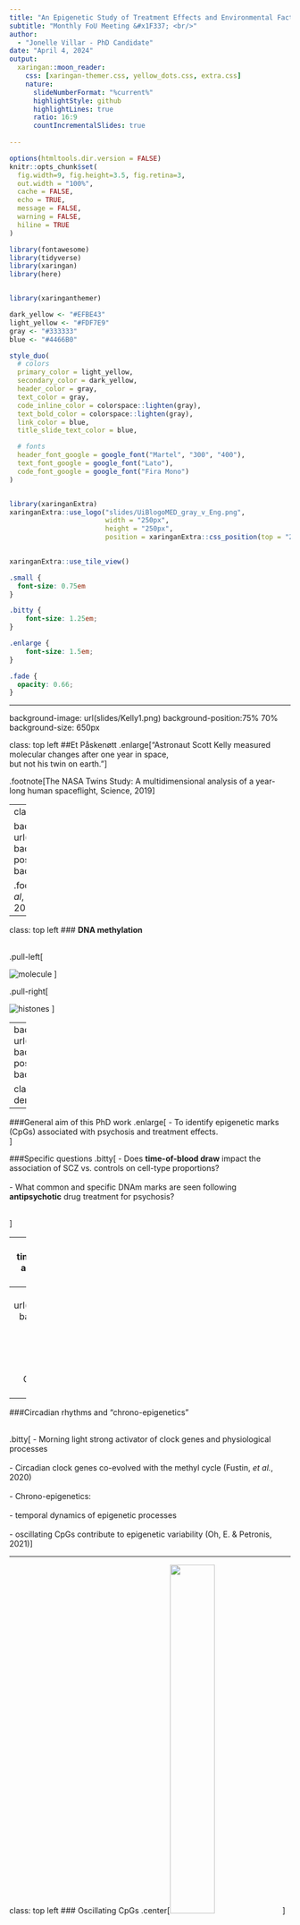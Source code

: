 ```yaml
---
title: "An Epigenetic Study of Treatment Effects and Environmental Factors in Schizophrenia and Bipolar Disorder"
subtitle: "Monthly FoU Meeting &#x1F337; <br/>"  
author: 
  - "Jonelle Villar - PhD Candidate"
date: "April 4, 2024"
output:
  xaringan::moon_reader:
    css: [xaringan-themer.css, yellow_dots.css, extra.css]
    nature:
      slideNumberFormat: "%current%"
      highlightStyle: github
      highlightLines: true
      ratio: 16:9
      countIncrementalSlides: true
      
---
```


```r
options(htmltools.dir.version = FALSE)
knitr::opts_chunk$set(
  fig.width=9, fig.height=3.5, fig.retina=3,
  out.width = "100%",
  cache = FALSE,
  echo = TRUE,
  message = FALSE, 
  warning = FALSE,
  hiline = TRUE
)

library(fontawesome)
library(tidyverse)
library(xaringan)
library(here)



```

```r
library(xaringanthemer)

dark_yellow <- "#EFBE43"
light_yellow <- "#FDF7E9"
gray <- "#333333"
blue <- "#4466B0"

style_duo(
  # colors
  primary_color = light_yellow,
  secondary_color = dark_yellow,
  header_color = gray,
  text_color = gray,
  code_inline_color = colorspace::lighten(gray),
  text_bold_color = colorspace::lighten(gray),
  link_color = blue,
  title_slide_text_color = blue,

  # fonts
  header_font_google = google_font("Martel", "300", "400"),
  text_font_google = google_font("Lato"),
  code_font_google = google_font("Fira Mono")  
)



```

```r

library(xaringanExtra)
xaringanExtra::use_logo("slides/UiBlogoMED_gray_v_Eng.png",
                        width = "250px",
                        height = "250px",
                        position = xaringanExtra::css_position(top = "2em", right = "2em"))
                     

xaringanExtra::use_tile_view()

```


```css

.small { 
  font-size: 0.75em
}  

.bitty { 
    font-size: 1.25em;
}

.enlarge { 
    font-size: 1.5em;
}

.fade {
  opacity: 0.66;
}

```

---

background-image: url(slides/Kelly1.png)
background-position:75% 70%
background-size: 650px

class: top left
##Et Påskenøtt 
.enlarge["Astronaut Scott Kelly measured molecular changes after one year in space, <br> but not his twin on earth."]

.footnote[The NASA Twins Study: A multidimensional analysis of a year-long human spaceflight, Science, 2019]

---
class: hide_logo

background-image: url(slides/Smigielski.png)
background-position:cover
background-size: 700px

.footnote[Smigielski, _et al_, Molecular Psychiatry, 2020]

---


class: top left
### **DNA methylation** <br> <br />

.pull-left[

![molecule](slides/chemMol.jpeg)
] 

.pull-right[

![histones](slides/dna-methylation-histones.jpeg)
] 

---
background-image: url(slides/cellsformat.png)
background-position:50% 65%
background-size: 750px

class: top, left
### DNA derived from leukocytes

---

###General aim of this PhD work
.enlarge[
 - To identify epigenetic marks (CpGs) associated with psychosis and treatment effects. <br />
]

###Specific questions
.bitty[
- Does **time-of-blood draw** impact the association of SCZ vs. controls on cell-type proportions? <br> <br />
- What common and specific DNAm marks are seen following **antipsychotic** drug treatment for psychosis? <br> <br />

]  

---
###Project 1
 .enlarge[Does **time-of-blood draw** impact the association of SCZ vs controls on cell-type proportions?

* Background <br><br />
  - SCZ is associated with altered cell-type proportions (Hannon _et al._, 2021) <br><br />
    - Immune cell alterations (NLR); age, gender, smoking, medication <br><br />
    - Disrupted diurnal (circadian) rhythms 
  ]
---
background-image: url(slides/diurnal_seasonal4.png)
background-position:50% 75%
background-size: 700px


class: left top
### Diurnal and seasonal cellular fluctuations 


.footnote[adapted: Oh _et al._, Geonome Biology, 2019; Wyse _et al._ iScience, 2021]

---
###Circadian rhythms and "chrono-epigenetics" <br> <br> 

.bitty[
- Morning light strong activator of clock genes and physiological processes <br> <br>
- Circadian clock genes co-evolved with the methyl cycle (Fustin, _et al._, 2020) <br> <br>
- Chrono-epigenetics: <br> <br>
    - temporal dynamics of epigenetic processes <br> <br>
    - oscillating CpGs contribute to epigenetic variability (Oh, E. & Petronis, 2021)
]

---

class: top left 
### Oscillating CpGs
.center[<img src=slides/osc_modC.gif width="40%">]


---

background-image: url(slides/Oh2019cc.png)
background-position:60% 35%
background-size: 725px

class: left top
### **Epigenetic oscillations**<br><br> <br> <br> <br> <br>

.bitty[
* Gray boxes - "office hours"
* Black curves - oscillation profiles
* Red dots - randomly selected blood-draw time 

]


.footnote[Fig.adapted: Oh _et al._, Genome Biology, 2019]


---

###Method of analysis 

.bitty[
1. Selected European SCZ cases & controls with recorded time-of-blood draw (n=729) <br> <br>
1. Calculated variable “hours from 07:00 baseline” <br> <br>
1. Samples matched for age and sex <br> <br>
1. Compared full day vs half day <br> <br>
1. Sub-analysis: Neutrophil-to-lymphocyte ratio (NLR) <br> <br>
1. Sub-analysis: Medication-free SCZ cases
]

---

background-image: url(slides/2021_08_05_Histogram_n729.png)
background-position: 50% 45% 
background-size: 425px

class: left, top
###Distribution of recorded blood draws (n=729) <br> <br> <br> <br> <br> <br> <br> <br /> 


- __Model 1: Cell-type proportions ~  Case_Control + Age + Sex + Smoking_score + Methbatch + 𝜺__
- __Model 2: Cell-type proportions ~ Case_Control + Age + Sex + Smoking_score + Methbatch + Hours_from_baseline + 𝜺__

---
background-image: url(slides/2021_09_04_Table.CorrectPvalsTeal.png)
background-position: 25% 45% 
background-size: 400px

class: top left 
###Results

.pull-right[

.enlarge[__Full day (n=729)__]

.bitty[
- P-values reduced significance in Model 2
- Effect sizes diminished in Model 2
]

.enlarge[__Half day (n=524)__]

.bitty[
- P-values: no significant change 
- Effect sizes: no change
]
]

---
class: top left hide_logo
###Results Sub-analyses 

.enlarge[
* __NLR__: significant association SCZ vs controls in all analyses (_p_ <.001) <br> <br>
* __Medication-free cases__: significant association SCZ vs controls for neutrophils & CD4T both models (_p_ <.01)

###Conclusion Project 1:

To reduce epigenetic variation associated with time-of-blood draw and the circadian cycling of white blood cells
* either correct for __cell-types__ - or for __time-of-blood draw__
]

---
###Project 2 <br> <br /> 
 .enlarge[What common and specific DNAm marks (CpGs) are seen following **antipsychotic** drug treatment for psychosis?]





---

background-image: url(slides/clinical_course.png)
background-position: 50% 75% 
background-size: 750px

class: top left 

### Background - Psychosis
.enlarge[Symptoms:
* Hallucinations, delusions, social withdrawal and apathy
* **Loss of insight** into their condition] 

.footnote[McCutcheon, _et al._, JAMA Psychiatry, 2020; Elanjithara, _et al._, Advances in Psych Treatment, 2011]

---
class: top left 

### Background - Antipsychotics
.enlarge[Antipsychotics (AP) first line of treatment 
* Dopamine dysregulation &#x02192; psychosis and mechanism of AP action <br> <br />
* 1st generation AP: dopamine receptor antagonists <br> <br />
* 2nd generation AP: dopamine and serotonin receptor antagonists <br> <br />
* Side-effect profile: weight gain, sedation, glucose and lipid metabolism disturbances 
]
    
.footnote[Kaar _et al._, Neuropharmacology, 2020]        
---

background-image: url(slides/Aringhieri2.jpg)
background-position: 60% 75%
background-size: 775px

class: left, top

###Antipsychotics and corresponding receptors

.footnote[Aringhieri _et al_, Pharmacology & Therapeutics, 2018]

---

### Pharmacoepigenetic findings and status  
 .enlarge[EWAS:  _DRD2_, _DRD3_, _HTR2A_, _SLC6A4_, _COMT_] <br> <br />
 
.bitty[_Challenges_:
* Variety of methods, tissues assayed, study designs, sample sizes <br> <br /> 
* No uniform identification/reporting of hyper- or hypo-methylation  <br> <br>
* Lack of consistency in reporting medication <br> <br /> 
* Studies of AP monotherapy are lacking  <br> <br>
* Studies of AP serum values associated with DNAm are lacking.
 
]

.footnote[Burghardt _et.al_, Pharmacotherapy, 2020; Zhang & Malhotra, Current Psychiatry Reports, 2018]

---

## Aims: 

.enlarge[To identify DNAm marks (CpGs) associated with AP drugs with slightly different pharmacological properties:

* Common effects of AP medications (n = 779) 
  
* Specific effects of AP medications (n = 433)
 - Aripiprazole (n = 62)
 - Olanzapine   (n = 192)
 - Quetiapine   (n = 122)  
 - Risperdal    (n = 57)

]

---

###Method of analysis <br> 

.bitty[

**To identify specific effects**: 
1. Select European SCZ & BPD cases being treated with antipsychotic monotherapy >br> <br> with positive serum values (n=433) <br> <br>
1. No need to correct for time-of-blood draw as these are all cases <br> <br>
1. Model: DNAm ~ AP_serum_value + OtherMeds + Age + Sex + Smoking_score + eCells +𝜺<br> <br>
1. Identify CpGs, associated genes, and differentially methylated regions (DMRs) <br> <br>
1. Gene set enrichment analysis & Pathway analysis  <br> <br>

]

---

class:top left

### Model selected for Quetiapine  <br><br>
* .enlarge[Serum values > 0, n = 92] <br><br> <br>

.enlarge[**Mod**: DNAm ~ Serum1 + Serum2 + Serum_Lithium + Age + Sex + SmokingScore + <br> <br> Mono + Neu + NK + CD4T + CD8T + Bcells +𝜺] <br> <br> <br />

---
background-image: url(slides/Que_n92_Mod1_manhatt.png)
background-position: 75% 75%
background-size: 500px


class: top left
### Preliminary results: <br> 

.enlarge[**GLT8D1: Glycosyltransferase 8 Domain Containing 1**]

.pull-left[.enlarge[CpG: Pval = 2.25e-08 <br> <br>
adj BH Pval = 0.017 ]
]

---
background-image: url(slides/Mealer_glyco.jpg)
background-position: 20% 75%
background-size: 325px

class: left top 

### Dysregulated glycosylation in SCZ 

.pull-right[.enlarge[
GluA1,***GRIA1***: glutamate; cell-surface expression <br> <br /> 
GluN2A,***GRIN2A***: glutamate; receptor localization <br> <br />
CaV1.2,***CACNA1C***: calcium;cell-surface expression <br> <br />
DR2,***DRD2***: dopamine;cell-surface expression
]
]

.pull-right[.footnote[Mealer _et al_, Molecular Psychiatry, 2020]]


---
class: top left
### Ongoing work<br> <br />

.enlarge[
* Specific effects: Continue analyses with other mono therapies<br> <br />
* Common effects: Compare antipsychotic therapy vs. non antipsychotic use
]

---

background-image: url(slides/Martens2.jpg)
background-position: 12% 60%, 20% 10%
background-size: 600px

class: top center hide_logo

# Acknowledgements

.pull-right[
**Supervisor Prof. Stéphanie Le Hellard**<br><br>
**Co-Supervisor Dr. Anne-Kristin Stavrum**<br><br>
**Colleagues in The Martens Group**<br><br>
**Dept. of Clinical Science II** <br><br><br>
**NORMENT** <br><br><br>
]

---
class: top center hide_logo

background-image: url(slides/red_egg2.png)
background-position: 50% 75%
background-size: 375px

###God Påske til alle!













